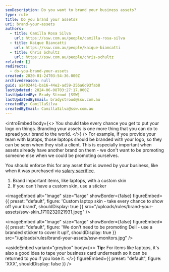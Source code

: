 ```yaml
---
seoDescription: Do you want to brand your business assets?
type: rule
title: Do you brand your assets?
uri: brand-your-assets
authors:
  - title: Camilla Rosa Silva
    url: https://ssw.com.au/people/camilla-rosa-silva
  - title: Kaique Biancatti
    url: https://ssw.com.au/people/kaique-biancatti
  - title: Chris Schultz
    url: https://ssw.com.au/people/chris-schultz
related: []
redirects:
  - do-you-brand-your-assets
created: 2020-01-24T03:54:36.000Z
archivedreason: null
guid: a2402441-ba16-44e2-ad59-256a6d93fab8
lastUpdated: 2024-06-08T03:27:17.000Z
lastUpdatedBy: Brady Stroud [SSW]
lastUpdatedByEmail: bradystroud@ssw.com.au
createdBy: CamillaSilva
createdByEmail: CamillaSilva@ssw.com.au
---
```


<introEmbed
  body={<>
You should take every chance you get to put your logo on things. Branding your assets is one more thing that you can do to spread your brand to the world.
  </>}
/>
For example, if you provide your team with laptops, those laptops should be branded with your logo, so they can be seen when they visit a client. This is especially important when assets already have another brand on them - we don't want to be promoting someone else when we could be promoting ourselves.

You should enforce this for any asset that is owned by your business, like when it was purchased via [salary sacrifice](/salary-sacrifice-electronic-devices).

1. Brand important items, like laptops, with a custom skin
2. If you can't have a custom skin, use a sticker


<imageEmbed
  alt="Image"
  size="large"
  showBorder={false}
  figureEmbed={{
    preset: "default",
    figure: 'Custom laptop skin - take every chance to show off your brand',
    shouldDisplay: true
  }}
  src="/uploads/rules/brand-your-assets/ssw-skin_1710232021931.jpeg"
/>


<imageEmbed
  alt="Image"
  size="large"
  showBorder={false}
  figureEmbed={{
    preset: "default",
    figure: 'We don\'t need to be promoting Dell - use a branded sticker to cover it up!',
    shouldDisplay: true
  }}
  src="/uploads/rules/brand-your-assets/ssw-monitors.jpg"
/>

<asideEmbed
  variant="greybox"
  body={<>
    **Tip:** For items like laptops, it's also a good idea to tape your business card underneath so it can be returned to you if you lose it.
  </>}
  figureEmbed={{
    preset: "default",
    figure: 'XXX',
    shouldDisplay: false
  }}
/>
